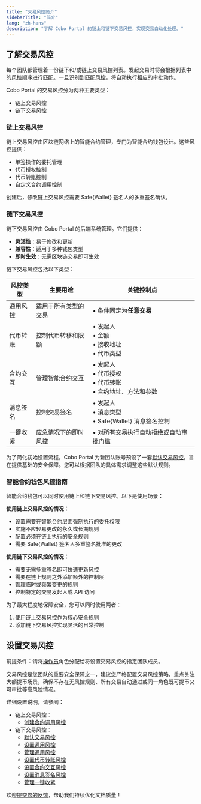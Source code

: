 ```yaml
---
title: "交易风控简介"
sidebarTitle: "简介"
lang: "zh-hans"
description: "了解 Cobo Portal 的链上和链下交易风控，实现交易自动化处理。"
---
```


## 了解交易风控

每个团队都管理着一份链下和/或链上交易风控列表。发起交易时将会根据列表中的风控顺序进行匹配。一旦识别到匹配风控，将自动执行相应的审批动作。

Cobo Portal 的交易风控分为两种主要类型：
- 链上交易风控
- 链下交易风控

### 链上交易风控

链上交易风控由区块链网络上的智能合约管理，专门为智能合约钱包设计。这些风控提供：
- 单签操作的委托管理
- 代币授权控制
- 代币转账控制
- 自定义合约调用控制

创建后，修改链上交易风控需要 Safe{Wallet} 签名人的多重签名确认。

### 链下交易风控

链下交易风控由 Cobo Portal 的后端系统管理。它们提供：
- **灵活性**：易于修改和更新
- **兼容性**：适用于多种钱包类型
- **即时生效**：无需区块链交易即可生效

链下交易风控包括以下类型：

| 风控类型 | 主要用途 | 关键控制点 |
|------------|--------------|--------------|
| 通用风控   | 适用于所有类型的交易 | • 条件固定为**任意交易** |
| 代币转账   | 控制代币转移和限额 | • 发起人<br/>• 金额<br/>• 接收地址<br/>• 代币类型 |
| 合约交互   | 管理智能合约交互 | • 发起人<br/>• 代币授权<br/>• 代币转账<br/>• 合约地址、方法和参数 |
| 消息签名   | 控制交易签名 | • 发起人<br/>• 消息类型<br/>• Safe{Wallet} 消息签名控制 |
| 一键收紧   | 应急情况下的即时风控 | • 对所有交易执行自动拒绝或自动审批门槛 |

为了简化初始设置流程，Cobo Portal 为新团队账号预设了一套[默认交易风控](/cn/portal/risk-controls/default-transaction-policies)，旨在提供基础的安全保障。您可以根据团队的具体需求调整这些默认规则。

### 智能合约钱包风控指南

智能合约钱包可以同时使用链上和链下交易风控。以下是使用场景：

**使用链上交易风控的情况：**
- 设置需要在智能合约层面强制执行的委托权限
- 实施不应轻易更改的永久或长期规则
- 配置必须在链上执行的安全规则
- 需要 Safe{Wallet} 签名人多重签名批准的更改

**使用链下交易风控的情况：**
- 需要无需多重签名即可快速更新风控
- 需要在链上规则之外添加额外的控制层
- 管理临时或频繁变更的规则
- 控制特定的交易发起人或 API 访问

为了最大程度地保障安全，您可以同时使用两者：
1. 使用链上交易风控作为核心安全规则
2. 添加链下交易风控实现灵活的日常控制

## 设置交易风控

<Note>前提条件：请将[操作员](/cn/portal/organization/roles-and-permissions)角色分配给将设置交易风控的指定团队成员。</Note>

<Note>交易风控是您团队的重要安全保障之一，建议您严格配置交易风控策略，重点关注大额提币场景，确保不存在无风控规则、所有交易自动通过或同一角色既可提币又可审批等高风险情况。</Note>

详细设置说明，请参阅：
- 链上交易风控：
  - [创建合约调用风控](/cn/portal/risk-controls/create-on-chain-policy)
- 链下交易风控：
  - [默认交易风控](/cn/portal/risk-controls/default-transaction-policies)
  - [设置通用风控](/cn/portal/risk-controls/off-chain-tx-set-general-policy)
  - [管理通用风控](/cn/portal/risk-controls/off-chain-tx-manage-general-policy)
  - [设置代币转账风控](/cn/portal/risk-controls/off-chain-tx-set-transfer)
  - [设置合约交互风控](/cn/portal/risk-controls/off-chain-tx-set-contract-call)
  - [设置消息签名风控](/cn/portal/risk-controls/off-chain-tx-set-message-signing)
  - [管理一键收紧](/cn/portal/risk-controls/manage-emergency-policy)

<Tip>欢迎[提交您的反馈](https://forms.zohopublic.com/cobo/form/DocumentFeedbackForm/formperma/QvLOhxJv1_JMsJ-1dleZ8Itb_7rzN-LtgvsDdxosoVI?referrername=manuals)，帮助我们持续优化文档质量！</Tip>